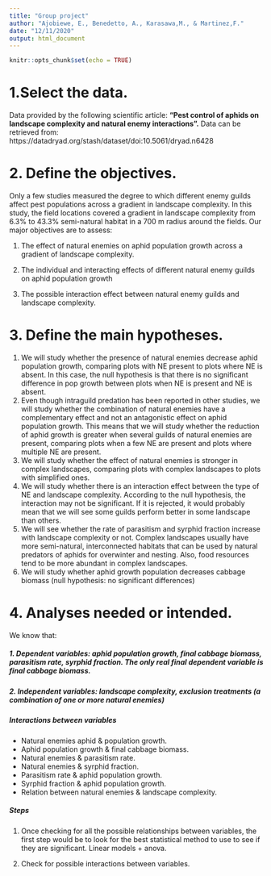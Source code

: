 ```yaml
---
title: "Group project"
author: "Ajobiewe, E., Benedetto, A., Karasawa,M., & Martinez,F."
date: "12/11/2020"
output: html_document
---
```


```r
knitr::opts_chunk$set(echo = TRUE)
```

# 1.Select the data.
Data provided by the following scientific article: **“Pest control of aphids on landscape complexity and natural enemy interactions”.** Data can be retrieved from: https://datadryad.org/stash/dataset/doi:10.5061/dryad.n6428

# 2. Define the objectives.

Only a few studies measured the degree to which different enemy guilds affect pest populations across a gradient in landscape complexity. In this study, the field locations covered a gradient in landscape complexity from 6.3% to 43.3% semi-natural habitat in a 700 m radius around the fields. Our major objectives are to assess:

1.   The effect of natural enemies on aphid population growth across a gradient of landscape complexity.

2.   The individual and interacting effects of different natural enemy guilds on aphid population growth

3.   The possible interaction effect between natural enemy guilds and landscape complexity.

# 3. Define the main hypotheses.

1.	We will study whether the presence of natural enemies decrease aphid population growth, comparing plots with NE present to plots where NE is absent. In this case, the null hypothesis is that there is no significant difference in pop growth between plots when NE is present and NE is absent. 
2.	Even though intraguild predation has been reported in other studies, we will study whether the combination of natural enemies have a complementary effect and not an antagonistic effect on aphid population growth. This means that we will study whether the reduction of aphid growth is greater when several guilds of natural enemies are present, comparing plots when a few NE are present and plots where multiple NE are present. 
3.	We will study whether the effect of natural enemies is stronger in complex landscapes, comparing plots with complex landscapes to plots with simplified ones. 
4.	We will study whether there is an interaction effect between the type of NE and landscape complexity. According to the null hypothesis, the interaction may not be significant. If it is rejected, it would probably mean that we will see some guilds perform better in some landscape than others.
5.	We will see whether the rate of parasitism and syrphid fraction increase with landscape complexity or not. Complex landscapes usually have more semi-natural, interconnected habitats that can be used by natural predators of aphids for overwinter and nesting. Also, food resources tend to be more abundant in complex landscapes.
6.	We will study whether aphid growth population decreases cabbage biomass (null hypothesis: no significant differences)

# 4. Analyses needed or intended.
We know that:

##### **1.	Dependent variables:** aphid population growth, final cabbage biomass, parasitism rate, syrphid fraction. The only real final dependent variable is final cabbage biomass. 

##### **2.	Independent variables:** landscape complexity, exclusion treatments (a combination of one or more natural enemies)

##### **Interactions between variables**
-	Natural enemies aphid & population growth.
-	Aphid population growth & final cabbage biomass.
-	Natural enemies & parasitism rate.
-	Natural enemies & syrphid fraction.
-	Parasitism rate & aphid population growth. 
-	Syrphid fraction & aphid population growth. 
-	Relation between natural enemies & landscape complexity. 

##### **Steps**

1.   Once checking for all the possible relationships between variables, the first step would be to look for the best statistical method to use to see if they are significant. Linear models + anova.

2.   Check for possible interactions between variables. 


